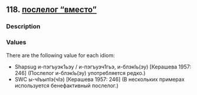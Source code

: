 ## 118. <a href =  'https://agricolamz.github.io/The_Circassian_Isoglosses_Database/118.html'>послелог "вместо"</a>
### Description



### Values
There are the following value for each idiom:

* Shapsug  и-пэгъуэк1ьэу / и-пэгъуэч1гьэ, и-блэкIь(эу) [Керашева 1957: 246] (Послелог и-блэкIь(эу) употребляется редко.)
* SWC  ы-чIъыпIэ(чIэ) [Керашева 1957: 246] (В нескольких примерах используется бенефактивный послелог.)

